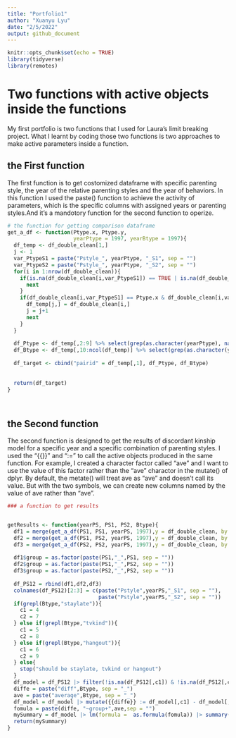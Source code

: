 ```yaml
---
title: "Portfolio1"
author: "Xuanyu Lyu"
date: "2/5/2022"
output: github_document
---
```


```r
knitr::opts_chunk$set(echo = TRUE)
library(tidyverse)
library(remotes)
```

# Two functions with active objects inside the functions

My first portfolio is two functions that I used for Laura's limit breaking project. What I learnt by coding those two functions is two approaches to make active parameters inside a function.

## the First function
The first function is to get costomized dataframe with specific parenting style, the year of the relative parenting styles and the year of behaviors. In this function I used the paste() function to achieve the activity of parameters, which is the specific columns with assigned years or parenting styles.And it's a mandotory function for the second function to operize. 


```r

# the function for getting comparison dataframe
get_a_df <- function(Ptype.x, Ptype.y,
                     yearPtype = 1997, yearBtype = 1997){
  df_temp <- df_double_clean[1,]
  j <- 1
  var_PtypeS1 = paste("Pstyle_", yearPtype, "_S1", sep = "")
  var_PtypeS2 = paste("Pstyle_", yearPtype, "_S2", sep = "")
  for(i in 1:nrow(df_double_clean)){
    if(is.na(df_double_clean[i,var_PtypeS1]) == TRUE | is.na(df_double_clean[i,var_PtypeS2]) == TRUE){
      next
    }
    if(df_double_clean[i,var_PtypeS1] == Ptype.x & df_double_clean[i,var_PtypeS2] == Ptype.y | df_double_clean[i,var_PtypeS2] == Ptype.x & df_double_clean[i,var_PtypeS1] == Ptype.y  ){
      df_temp[j,] = df_double_clean[i,]
      j = j+1
      next
    }
  }
  
  df_Ptype <- df_temp[,2:9] %>% select(grep(as.character(yearPtype), names(df_temp[,2:9])))
  df_Btype <- df_temp[,10:ncol(df_temp)] %>% select(grep(as.character(yearBtype), names(df_temp[,10:ncol(df_temp)])))
  
  df_target <- cbind("pairid" = df_temp[,1], df_Ptype, df_Btype)
  
  
  return(df_target)
}




```

## the Second function
The second function is designed to get the results of discordant kinship model for a specific year and a specific combination of parenting styles. I used the "{{}}" and ":=" to call the active objects produced in the same function. For example, I created a character factor called "ave" and I want to use the value of this factor rather than the "ave" charactor in the mutate() of dplyr. By default, the metate() will treat ave as "ave" and doesn't call its value. But with the two symbols, we can create new columns named by the value of ave rather than "ave". 



```r
### a function to get results


getResults <- function(yearPS, PS1, PS2, Btype){
  df1 = merge(get_a_df(PS1, PS1, yearPS, 1997),y = df_double_clean, by = "pairid")[,c(1:3,34:36,49:51)]
  df2 = merge(get_a_df(PS1, PS2, yearPS, 1997),y = df_double_clean, by = "pairid")[,c(1:3,34:36,49:51)]
  df3 = merge(get_a_df(PS2, PS2, yearPS, 1997),y = df_double_clean, by = "pairid")[,c(1:3,34:36,49:51)]
  
  df1$group = as.factor(paste(PS1,"_",PS1, sep = ""))
  df2$group = as.factor(paste(PS1,"_",PS2, sep = ""))
  df3$group = as.factor(paste(PS2,"_",PS2, sep = ""))
  
  df_PS12 = rbind(df1,df2,df3)
  colnames(df_PS12)[2:3] = c(paste("Pstyle",yearPS,"_S1", sep = ""),
                             paste("Pstyle",yearPS,"_S2", sep = ""))
  if(grepl(Btype,"staylate")){
    c1 = 4
    c2 = 7
  } else if(grepl(Btype,"tvkind")){
    c1 = 5
    c2 = 8
  } else if(grepl(Btype,"hangout")){
    c1 = 6
    c2 = 9
  } else{
    stop("should be staylate, tvkind or hangout")
  }
  df_model = df_PS12 |> filter(!is.na(df_PS12[,c1]) & !is.na(df_PS12[,c2]))
  diffe = paste("diff",Btype, sep = "_")
  ave = paste("average",Btype, sep = "_")
  df_model = df_model |> mutate({{diffe}} := df_model[,c1] - df_model[,c2],{{ave}} := (df_model[,c1] + df_model[,c2])/2)
  fomula = paste(diffe, "~group+",ave,sep = "")
  mySummary = df_model |> lm(formula =  as.formula(fomula)) |> summary()
  return(mySummary)
}
```


